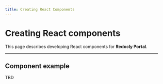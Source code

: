 ```yaml
---
title: Creating React Components
---
```



# Creating React components

This page describes developing React components for **Redocly Portal**.

---

## Component example

<!-- <Counter /> -->
<Counter />

TBD

